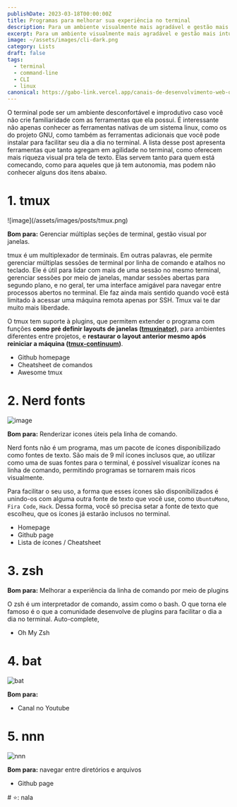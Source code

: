 ```yaml
---
publishDate: 2023-03-18T00:00:00Z
title: Programas para melhorar sua experiência no terminal
description: Para um ambiente visualmente mais agradável e gestão mais intuitiva.
excerpt: Para um ambiente visualmente mais agradável e gestão mais intuitiva.
image: ~/assets/images/cli-dark.png
category: Lists
draft: false
tags:
  - terminal
  - command-line
  - CLI
  - linux
canonical: https://gabo-link.vercel.app/canais-de-desenvolvimento-web-que-valem-voce-ver
---
```




<p class="px-6">O terminal pode ser um ambiente desconfortável e improdutivo caso você não crie familiaridade com as ferramentas que ela possui. É interessante não apenas conhecer as ferramentas nativas de um sistema linux, como os do projeto GNU, como também as ferramentas adicionais que você pode instalar para facilitar seu dia a dia no terminal. A lista desse post apresenta ferramentas que tanto agregam em agilidade no terminal, como oferecem mais riqueza visual pra tela de texto. Elas servem tanto para quem está comecando, como para aqueles que já tem autonomia, mas podem não conhecer alguns dos itens abaixo.</p>
  
<ListItem>

# 1. tmux

<Slider>
  ![image](/assets/images/posts/tmux.png)
  <VideoFrame id="Yl7NFenTgIo" />
</Slider>

**Bom para:** Gerenciar múltiplas seções de terminal, gestão visual por janelas.

tmux é um multiplexador de terminais. Em outras palavras, ele permite gerenciar múltiplas sessões de terminal por linha de comando e atalhos no teclado. Ele é útil para lidar com mais de uma sessão no mesmo terminal, gerenciar sessões por meio de janelas, mandar sessões abertas para segundo plano, e no geral, ter uma interface amigável para navegar entre processos abertos no terminal. Ele faz ainda mais sentido quando você está limitado à acessar uma máquina remota apenas por SSH. Tmux vai te dar muito mais liberdade.

O tmux tem suporte à plugins, que permitem extender o programa com funções **como pré definir layouts de janelas ([tmuxinator](https://github.com/tmuxinator/tmuxinator))**, para ambientes diferentes entre projetos, e **restaurar o layout anterior mesmo após reiniciar a máquina ([tmux-continuum](https://github.com/tmux-plugins/tmux-continuum))**.

- <ExternalLink href="https://github.com/tmux/tmux/wiki">Github homepage</ExternalLink>
- <ExternalLink href="https://tmuxcheatsheet.com/" variant="secondary">
    Cheatsheet de comandos
  </ExternalLink>
- <ExternalLink href="https://github.com/rothgar/awesome-tmux" variant="secondary">
    Awesome tmux
  </ExternalLink>

</ListItem>

<ListItem>

# 2. Nerd fonts

![image](/assets/images/posts/nerd-fonts-list.svg)

**Bom para:** Renderizar icones úteis pela linha de comando.

Nerd fonts não é um programa, mas um pacote de ícones disponibilizado como fontes de texto. São mais de 9 mil ícones inclusos que, ao utilizar como uma de suas fontes para o terminal, é possível visualizar ícones na linha de comando, permitindo programas se tornarem mais ricos visualmente.

Para facilitar o seu uso, a forma que esses ícones são disponibilizados é unindo-os com alguma outra fonte de texto que vocẽ use, como `UbuntuMono`, `Fira Code`, `Hack`. Dessa forma, você só precisa setar a fonte de texto que escolheu, que os ícones já estarão inclusos no terminal.

- <ExternalLink href="https://www.nerdfonts.com/">Homepage</ExternalLink>
- <ExternalLink href="https://github.com/ryanoasis/nerd-fonts" variant="secondary">
    Github page
  </ExternalLink>
- <ExternalLink href="https://www.nerdfonts.com/cheat-sheet" variant="secondary">
    Lista de ícones / Cheatsheet
  </ExternalLink>

</ListItem>

<ListItem>

# 3. zsh

**Bom para:** Melhorar a experiência da linha de comando por meio de plugins

O zsh é um interpretador de comando, assim como o bash. O que torna ele famoso é o que a comunidade desenvolve de plugins para facilitar o dia a dia no terminal. Auto-complete,

- <ExternalLink href="https://ohmyz.sh/">Oh My Zsh</ExternalLink>

</ListItem>

<ListItem>

# 4. bat

![bat](https://camo.githubusercontent.com/7b7c397acc5b91b4c4cf7756015185fe3c5f700f70d256a212de51294a0cf673/68747470733a2f2f696d6775722e636f6d2f724773646e44652e706e67)

**Bom para:**

- <ExternalLink href="https://www.youtube.com/@Hyperplexed">Canal no Youtube</ExternalLink>

</ListItem>

<ListItem>

# 5. nnn

![nnn](https://i.imgur.com/kOld6HT.gif)

**Bom para:** navegar entre diretórios e arquivos

- <ExternalLink href="https://github.com/jarun/nnn">Github page</ExternalLink>

</ListItem>

<ListItem>
# ⭐: nala

</ListItem>
